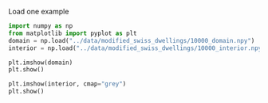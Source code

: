 Load one example
```python
import numpy as np
from matplotlib import pyplot as plt
domain = np.load("../data/modified_swiss_dwellings/10000_domain.npy")
interior = np.load("../data/modified_swiss_dwellings/10000_interior.npy")
```

```python
plt.imshow(domain)
plt.show()
```

```python
plt.imshow(interior, cmap="grey")
plt.show()
```
